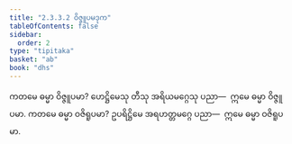 ```yaml
---
title: "2.3.3.2 ဝိဇ္ဇူပမဒုက"
tableOfContents: false
sidebar:
  order: 2
type: "tipitaka"
basket: "ab"
book: "dhs"
---
```



<DynamicBreadcrumb />

<Division number="1305" book="dhs" e="ch" v="29" p="255">

<Paragraph number="2007" book="dhs">
ကတမေ ဓမ္မာ ဝိဇ္ဇူပမာ? ဟေဋ္ဌိမေသု တီသု အရိယမဂ္ဂေသု ပညာ—  ဣမေ ဓမ္မာ ဝိဇ္ဇူပမာ.
</Paragraph>

</Division>
<Division number="1306" book="dhs" e="ch" v="29" p="255">

<Paragraph number="2008" book="dhs">
ကတမေ ဓမ္မာ ဝဇိရူပမာ? ဥပရိဋ္ဌိမေ အရဟတ္တမဂ္ဂေ ပညာ—  ဣမေ ဓမ္မာ ဝဇိရူပမာ.
</Paragraph>
</Division>